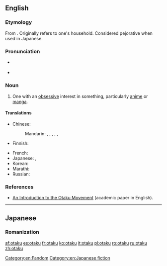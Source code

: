 ==English==
{{was wotd|2008|June|20}}
{{wikipedia}}

===Etymology===
From {{etyl|ja|en}} {{term|おたく||geek, nerd|lang=ja}}.  Originally refers to one's household. Considered pejorative when used in Japanese.

===Pronunciation===
* {{a|US}} {{IPA|/ɔˈtɑ.ku/}}
* {{audio|en-us-otaku.ogg|Audio (US)}}

===Noun===
{{en-noun}}

# {{context|fandom}} One with an [[obsessive]] interest in something, particularly [[anime]] or [[manga]].

====Translations====
{{trans-top|one with an obsessive interest}}
* Chinese:
*: Mandarin: {{qualifier|male nerd}} {{t|cmn|宅男|tr=zháinán|sc=Hani}}, {{qualifier|female nerd}} {{t|cmn|宅女|tr=zháinǚ|sc=Hani}}, {{t|cmn|御宅族|tr=yùzháizú|sc=Hani}}, {{qualifier|fan}} {{t|cmn|粉絲|sc=Hani}}, {{t|cmn|粉丝|tr=fěnsī|sc=Hani}}, {{qualifier|one obsessed with Japanese things}} {{t|cmn|哈日族|tr=hāRìzú|sc=Hani}}
* Finnish: {{t-|fi|otaku}}
{{trans-mid}}
* French: {{t+|fr|otaku|m|f}}
* Japanese: {{t-|ja|オタク|tr=otaku}}, {{t+|ja|おたく|tr=otaku}}
* Korean: {{t+|ko|오타쿠|tr=otaku}}
* Marathi: {{t-|mr|ओताकु|tr=otāku|sc=Deva}}
* Russian: {{t+|ru|отаку|m|f|tr=otáku}}
{{trans-bottom}}

===References===
* [http://www.brunel.ac.uk/4042/entertext4.1/lamarre1.pdf An Introduction to the Otaku Movement] (academic paper in English).

[[Category:en:Fandom]]
[[Category:en:Japanese fiction]]

----
==Japanese==

===Romanization===
{{ja-romaji|おたく|オタク}}

[[af:otaku]]
[[es:otaku]]
[[fr:otaku]]
[[ko:otaku]]
[[it:otaku]]
[[pl:otaku]]
[[ro:otaku]]
[[ru:otaku]]
[[zh:otaku]]